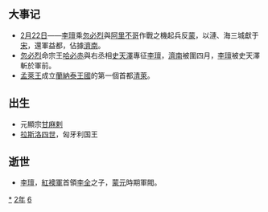{{yearTOC|1262|蒙古'''[[中統_(年號)|中统]]三年'''；南宋'''[[景定|景定]]三年'''；越南'''[[紹隆|紹隆]]五年'''；日本'''[[弘長|弘長]]二年'''}}
== 大事记 ==
*[[2月22日|2月22日]]——[[李璮|李璮]]乘[[忽必烈|忽必烈]]與[[阿里不哥|阿里不哥]]作戰之機起兵反[[蒙古帝國|蒙]]，以漣、海三城獻于[[南宋|宋]]，還軍益都，佔據[[濟南|濟南]]。
*[[忽必烈|忽必烈]]命宗王[[撥綽|哈必赤]]與右丞相[[史天澤|史天澤]]專征[[李璮|李璮]]，[[濟南|濟南]]被圍四月，[[李璮|李璮]]被史天澤斬於軍前。
*[[孟萊王|孟萊王]]成立[[蘭納泰王國|蘭納泰王國]]的第一個首都[[清萊|清萊]]。

== 出生 ==
* 元顯宗[[甘麻剌|甘麻剌]]
* [[拉斯洛四世|拉斯洛四世]]，匈牙利国王

== 逝世 ==
{{Wikisource year mention}}
*[[李璮|李璮]]，[[紅襖軍|紅襖軍]]首領[[李全|李全]]之子，[[蒙元|蒙元]]時期軍閥。

[[Category:1262年|*]]
[[Category:1260年代|2年]]
[[Category:13世纪各年|6]]